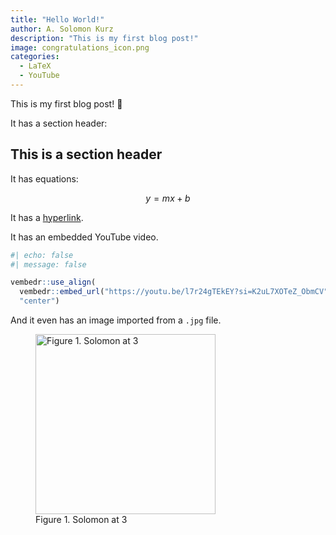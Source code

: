 ```yaml
---
title: "Hello World!"
author: A. Solomon Kurz
description: "This is my first blog post!"
image: congratulations_icon.png
categories:
  - LaTeX
  - YouTube
---
```


This is my first blog post! 🎉

It has a section header:

## This is a section header

It has equations:

$$y = mx + b$$

It has a [hyperlink](https://quarto.org/docs/websites/).

It has an embedded YouTube video.

```r
#| echo: false
#| message: false

vembedr::use_align(
  vembedr::embed_url("https://youtu.be/l7r24gTEkEY?si=K2uL7XOTeZ_ObmCV"), 
  "center")
```

And it even has an image imported from a `.jpg` file.

![Figure 1. Solomon at 3](Solomon_at_3.jpg){fig-align="left" width="3in"}
